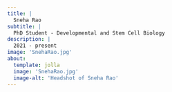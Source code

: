 ```yaml
---
title: |
  Sneha Rao
subtitle: |
  PhD Student - Developmental and Stem Cell Biology
description: |
  2021 - present
image: 'SnehaRao.jpg'
about: 
  template: jolla 
  image: 'SnehaRao.jpg'
  image-alt: 'Headshot of Sneha Rao'
---
```



